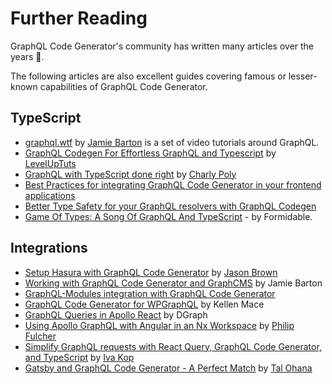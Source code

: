 # Further Reading

GraphQL Code Generator's community has written many articles over the years 🚀.

The following articles are also excellent guides covering famous or lesser-known capabilities of GraphQL Code Generator.

## TypeScript

- [graphql.wtf](https://graphql.wtf) by [Jamie Barton](https://twitter.com/notrab) is a set of video tutorials around GraphQL.
- [GraphQL Codegen For Effortless GraphQL and Typescript](https://youtube.com/watch?v=CtcjrPCwojQ) by [LevelUpTuts](https://leveluptutorials.com)
- [GraphQL with TypeScript done right](https://the-guild.dev/blog/graphql-with-typescript-done-right) by [Charly Poly](https://charlypoly.com)
- [Best Practices for integrating GraphQL Code Generator in your frontend applications](https://the-guild.dev/blog/graphql-codegen-best-practices)
- [Better Type Safety for your GraphQL resolvers with GraphQL Codegen](https://the-guild.dev/blog/better-type-safety-for-resolvers-with-graphql-codegen)
- [Game Of Types: A Song Of GraphQL And TypeScript](https://formidable.com/blog/2019/strong-typing) - by Formidable.

## Integrations

- [Setup Hasura with GraphQL Code Generator](https://codedaily.io/tutorials/Setup-Hasura-with-GraphQL-Code-Generator) by [Jason Brown](https://twitter.com/browniefed)
- [Working with GraphQL Code Generator and GraphCMS](https://graphcms.com/blog/working-with-graphql-code-generator-and-graphcms) by Jamie Barton
- [GraphQL-Modules integration with GraphQL Code Generator](https://graphql-modules.com/docs/legacy/recipes/graphql-code-generator)
- [GraphQL Code Generator for WPGraphQL](https://developers.wpengine.com/blog/graphql-code-generator-for-wpgraphql) by Kellen Mace
- [GraphQL Queries in Apollo React](https://dgraph.io/learn/courses/messageboardapp/react/develop/react/graphql-queries) by DGraph
- [Using Apollo GraphQL with Angular in an Nx Workspace](https://blog.nrwl.io/using-apollo-graphql-with-angular-in-an-nx-workspace-9ad0155c1914?gi=603641d4b51a) by [Philip Fulcher](https://medium.com/@philipjfulcher?source=post_page-----9ad0155c1914-----------------------------------)
- [Simplify GraphQL requests with React Query, GraphQL Code Generator, and TypeScript](https://blog.logrocket.com/making-graphql-requests-easy-with-react-typescript-and-react-query) by [Iva Kop](https://blog.logrocket.com/author/ivakop)
- [Gatsby and GraphQL Code Generator - A Perfect Match](https://talohana.com/blog/gatsby-graphql-code-generator) by [Tal Ohana](https://talohana.com)
